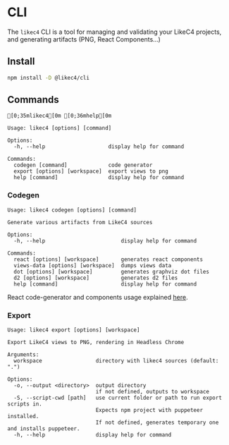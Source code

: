# CLI

The `likec4` CLI is a tool for managing and validating your LikeC4 projects, and generating artifacts (PNG, React Components...)

## Install

```sh npm2yarn
npm install -D @likec4/cli
```

## Commands

```ansi
[0;35mlikec4[0m [0;36mhelp[0m

Usage: likec4 [options] [command]

Options:
  -h, --help                    display help for command

Commands:
  codegen [command]             code generator
  export [options] [workspace]  export views to png
  help [command]                display help for command
```

### Codegen

```ansi
Usage: likec4 codegen [options] [command]

Generate various artifacts from LikeC4 sources

Options:
  -h, --help                        display help for command

Commands:
  react [options] [workspace]       generates react components
  views-data [options] [workspace]  dumps views data
  dot [options] [workspace]         generates graphviz dot files
  d2 [options] [workspace]          generates d2 files
  help [command]                    display help for command
```

React code-generator and components usage explained [here](./react).

### Export

```ansi
Usage: likec4 export [options] [workspace]

Export LikeC4 views to PNG, rendering in Headless Chrome

Arguments:
  workspace                 directory with likec4 sources (default: ".")

Options:
  -o, --output <directory>  output directory
                            if not defined, outputs to workspace
  -S, --script-cwd [path]   use current folder or path to run export scripts in.
                            Expects npm project with puppeteer installed.
                            If not defined, generates temporary one and installs puppeteer.
  -h, --help                display help for command
```
